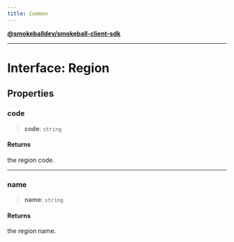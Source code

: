 ```yaml
---
title: Common
---
```

[**@smokeballdev/smokeball-client-sdk**](../../../../README.md)

***

# Interface: Region

## Properties

### code

> **code**: `string`

#### Returns

the region code.

***

### name

> **name**: `string`

#### Returns

the region name.
